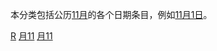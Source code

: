 {{Catnav|頁面分類|历史|歷史學|年代学|日}}
{{Catnav|頁面分類|人文學科|歷史學|年代学|日}}

本分类包括公历[[11月|11月]]的各个日期条目，例如[[11月1日|11月1日]]。

{{各月各日导航}}


[[Category:11月|R]]
[[Category:日|月11]]
[[Category:日历|月11]]